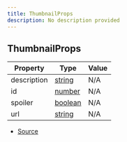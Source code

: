 ```yaml
---
title: ThumbnailProps
description: No description provided
---
```


## ThumbnailProps

| Property | Type | Value |
| ----------- | ----------- | ----------- |
| description | [string](https://developer.mozilla.org/en-US/docs/Web/JavaScript/Reference/Global_Objects/String) | N/A |
| id | [number](https://developer.mozilla.org/en-US/docs/Web/JavaScript/Reference/Global_Objects/Number) | N/A |
| spoiler | [boolean](https://developer.mozilla.org/en-US/docs/Web/JavaScript/Reference/Global_Objects/Boolean) | N/A |
| url | [string](https://developer.mozilla.org/en-US/docs/Web/JavaScript/Reference/Global_Objects/String) | N/A |


- [Source](https://github.com/underctrl-io/commandkit/blob/98b939d6fdf8beaae597b4dc0351a139da52ee8d/packages/commandkit/src/components/v2/section.ts#L35)